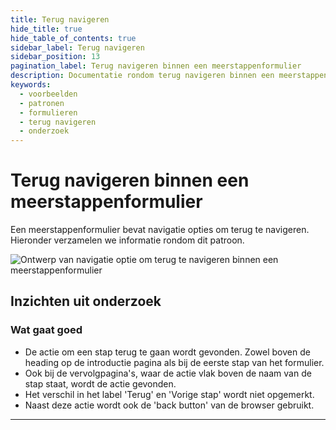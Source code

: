 ```yaml
---
title: Terug navigeren
hide_title: true
hide_table_of_contents: true
sidebar_label: Terug navigeren
sidebar_position: 13
pagination_label: Terug navigeren binnen een meerstappenformulier
description: Documentatie rondom terug navigeren binnen een meerstappenformulier
keywords:
  - voorbeelden
  - patronen
  - formulieren
  - terug navigeren
  - onderzoek
---
```



# Terug navigeren binnen een meerstappenformulier

Een meerstappenformulier bevat navigatie opties om terug te navigeren. Hieronder verzamelen we informatie rondom dit patroon.

![Ontwerp van navigatie optie om terug te navigeren binnen een meerstappenformulier](https://raw.githubusercontent.com/nl-design-system/documentatie/assets/voorbeeld_formulier_terug.png)

## Inzichten uit onderzoek

### Wat gaat goed

- De actie om een stap terug te gaan wordt gevonden. Zowel boven de heading op de introductie pagina als bij de eerste stap van het formulier.
- Ook bij de vervolgpagina's, waar de actie vlak boven de naam van de stap staat, wordt de actie gevonden.
- Het verschil in het label 'Terug' en 'Vorige stap' wordt niet opgemerkt.
- Naast deze actie wordt ook de 'back button' van de browser gebruikt.

<VideoPlayer videoId="LpOIsTSc8XI" />

<ResearchInfo />

---

<PatternFooterInfo />
